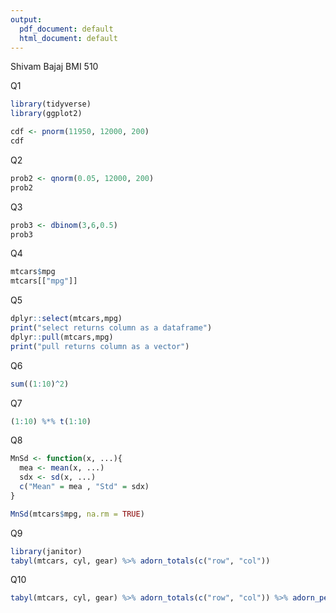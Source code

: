 ```yaml
---
output:
  pdf_document: default
  html_document: default
---
```

Shivam Bajaj
BMI 510

Q1

```r
library(tidyverse)
library(ggplot2)

cdf <- pnorm(11950, 12000, 200)
cdf
```
Q2
```r
prob2 <- qnorm(0.05, 12000, 200)
prob2
```
Q3
```r
prob3 <- dbinom(3,6,0.5)
prob3
```
Q4
```r
mtcars$mpg
mtcars[["mpg"]]
```
Q5
```r
dplyr::select(mtcars,mpg)
print("select returns column as a dataframe")
dplyr::pull(mtcars,mpg)
print("pull returns column as a vector")
```
Q6
```r
sum((1:10)^2)
```
Q7
```r
(1:10) %*% t(1:10)
```
Q8
```r
MnSd <- function(x, ...){
  mea <- mean(x, ...)
  sdx <- sd(x, ...)
  c("Mean" = mea , "Std" = sdx)
}

MnSd(mtcars$mpg, na.rm = TRUE)
```
Q9
```r
library(janitor)
tabyl(mtcars, cyl, gear) %>% adorn_totals(c("row", "col"))
```
Q10
```r
tabyl(mtcars, cyl, gear) %>% adorn_totals(c("row", "col")) %>% adorn_percentages(c("all"))
```
